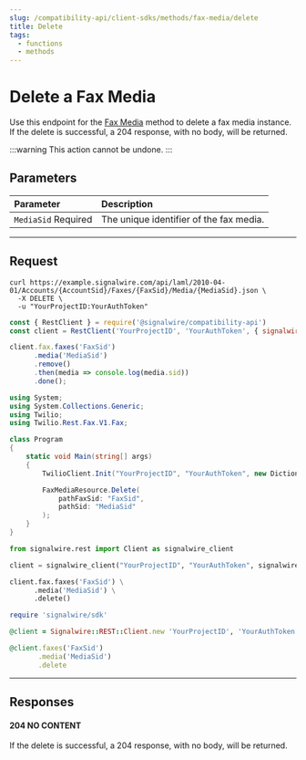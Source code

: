 ```yaml
---
slug: /compatibility-api/client-sdks/methods/fax-media/delete
title: Delete
tags:
  - functions
  - methods
---
```


# Delete a Fax Media

Use this endpoint for the [Fax Media](./index.mdx) method to delete a fax media instance. 
If the delete is successful, a 204 response, with no body, will be returned. 

:::warning 
This action cannot be undone.
:::

## Parameters

| Parameter                                             | Description                             |
| :---------------------------------------------------- | :-------------------------------------- |
| `MediaSid` <span className="required-arg">Required</span> | The unique identifier of the fax media. |

---

## Request

<Tabs groupId="compatibility-sdks">

<TabItem value="shell" label="cURL">

```shell
curl https://example.signalwire.com/api/laml/2010-04-01/Accounts/{AccountSid}/Faxes/{FaxSid}/Media/{MediaSid}.json \
  -X DELETE \
  -u "YourProjectID:YourAuthToken"
```

</TabItem>

<TabItem value="node" label="Node.js">

```javascript
const { RestClient } = require('@signalwire/compatibility-api')
const client = RestClient('YourProjectID', 'YourAuthToken', { signalwireSpaceUrl: 'example.signalwire.com' })

client.fax.faxes('FaxSid')
      .media('MediaSid')
      .remove()
      .then(media => console.log(media.sid))
      .done();
```

</TabItem>

<TabItem value="csharp" label="C#">

```csharp
using System;
using System.Collections.Generic;
using Twilio;
using Twilio.Rest.Fax.V1.Fax;

class Program
{
    static void Main(string[] args)
    {
        TwilioClient.Init("YourProjectID", "YourAuthToken", new Dictionary<string, object> { ["signalwireSpaceUrl"] = "{SPACE}.signalwire.com" });

        FaxMediaResource.Delete(
            pathFaxSid: "FaxSid",
            pathSid: "MediaSid"
        );
    }
}
```

</TabItem>

<TabItem value="python" label="Python">

```python
from signalwire.rest import Client as signalwire_client

client = signalwire_client("YourProjectID", "YourAuthToken", signalwire_space_url = 'example.signalwire.com')

client.fax.faxes('FaxSid') \
      .media('MediaSid') \
      .delete()
```

</TabItem>

<TabItem value="ruby" label="Ruby">

```ruby
require 'signalwire/sdk'

@client = Signalwire::REST::Client.new 'YourProjectID', 'YourAuthToken', signalwire_space_url: "example.signalwire.com"

@client.faxes('FaxSid')
       .media('MediaSid')
       .delete
```

</TabItem>

</Tabs>

---

## Responses

<h4><span class="badge badge--success">204</span> NO CONTENT</h4>

If the delete is successful, a 204 response, with no body, will be returned. 
